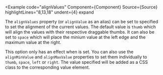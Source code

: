 
<Example
  code="alignValues"
  Component={Component}
  Source={Source}
  highlightLines="8,13,18"
  undent={4}
  expand
>
  The `alignValues` property (or `alignValue` as an alias) can be set to
  specified to set the alignment of the current values. The default value is
  `thumb` which will align the values with their respective draggable thumbs.
  It can also be set to `space` which will place the minium value at the left
  edge and the maximum value at the right.

  This option only has an effect when <CodeHashLink id="showValues"/> is set.
  You can also use the `alignMinValue` and `alignMaxValue` properties
  to set them individually to `thumb`, `space`, `left` or `right`.  The value
  specified will be added as a CSS class to the corresponding value element.
</Example>
